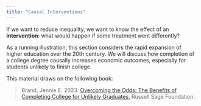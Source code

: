 ```yaml
---
title: "Causal Interventions"
---
```


If we want to reduce inequality, we want to know the effect of an **intervention**: what would happen if some treatment went differently?

As a running illustration, this section considers the rapid expansion of higher education over the 20th century. We will discuss how completion of a college degree causally increases economic outcomes, especially for students unlikely to finish college.

This material draws on the following book:

> Brand, Jennie E. 2023. [Overcoming the Odds: The Benefits of Completing College for Unlikely Graduates.](https://www.russellsage.org/publications/overcoming-odds) Russell Sage Foundation.

<!-- Below are slides on -->

<!-- - [education and the definition of causal effects](../slides/lec12/lec12.pdf) (Apr 23) -->
<!-- - [statistical modeling for causal effects](../slides/lec13/lec13.pdf) (Apr 30) -->